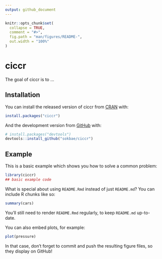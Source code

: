 ```yaml
---
output: github_document
---
```


<!-- README.md is generated from README.Rmd. Please edit that file -->

```r
knitr::opts_chunk$set(
  collapse = TRUE,
  comment = "#>",
  fig.path = "man/figures/README-",
  out.width = "100%"
)
```

# ciccr

<!-- badges: start -->
<!-- badges: end -->

The goal of ciccr is to ...

## Installation

You can install the released version of ciccr from [CRAN](https://CRAN.R-project.org) with:

``` r
install.packages("ciccr")
```

And the development version from [GitHub](https://github.com/) with:

``` r
# install.packages("devtools")
devtools::install_github("sokbae/ciccr")
```
## Example

This is a basic example which shows you how to solve a common problem:

```r
library(ciccr)
## basic example code
```

What is special about using `README.Rmd` instead of just `README.md`? You can include R chunks like so:

```r
summary(cars)
```

You'll still need to render `README.Rmd` regularly, to keep `README.md` up-to-date.

You can also embed plots, for example:

```r
plot(pressure)
```

In that case, don't forget to commit and push the resulting figure files, so they display on GitHub!
